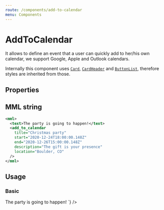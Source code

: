 ```yaml
---
route: /components/add-to-calendar
menu: Components
---
```



# AddToCalendar

It allows to define an event that a user can quickly add to her/his own calendar, we support Google, Apple and Outlook calendars.

Internally this component uses [`Card`](/components/card), [`CardHeader`](/components/card-header) and [`ButtonList`](/components/button-list), therefore styles are inherited from those.

## Properties

<Props of={AddToCalendar} />

## MML string

```xml
<mml>
  <text>The party is going to happen!</text>
  <add_to_calendar
    title="Christmas party"
    start="2020-12-24T18:00:00.148Z"
    end="2020-12-26T15:00:00.148Z"
    description="The gift is your presence"
    location="Boulder, CO"
  />
</mml>
```

## Usage

### Basic

<Playground>
  <MML
    source={`
    <text>The party is going to happen!</text>
    <add_to_calendar 
      title="Christmas party" 
      start="2020-12-24T18:00:00.148Z" 
      end="2020-12-26T15:00:00.148Z" 
      description="The gift is your presence" 
      location="Boulder, CO"
    />
  `}
  />
</Playground>
